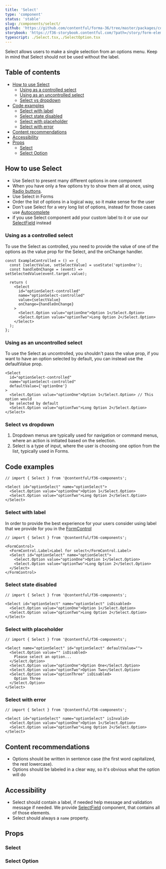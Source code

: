 ```yaml
---
title: 'Select'
type: 'component'
status: 'stable'
slug: /components/select/
github: 'https://github.com/contentful/forma-36/tree/master/packages/components/form/src/select'
storybook: 'https://f36-storybook.contentful.com/?path=/story/form-elements-select--overview'
typescript: ./Select.tsx,./SelectOption.tsx
---
```


Select allows users to make a single selection from an options menu.
Keep in mind that Select should not be used without the label.

## Table of contents

- [How to use Select](#how-to-use-select)
  - [Using as a controlled select](#using-as-a-controlled-select)
  - [Using as an uncontrolled select](#using-as-an-uncontrolled-select)
  - [Select vs dropdown](#select-vs-dropdown)
- [Code examples](#code-examples)
  - [Select with label](#select-state-with-label)
  - [Select state disabled](#select-state-disabled)
  - [Select with placeholder](#select-with-placeholder)
  - [Select with error](#select-with-error)
- [Content recommendations](#content-recommendations)
- [Accessibility](#accessibility)
- [Props](#props)
  - [Select](#select)
  - [Select Option](#select-option)

## How to use Select

- Use Select to present many different options in one component
- When you have only a few options try to show them all at once, using [Radio buttons](https://f36.contentful.com/components/radio-button/).
- Use Select in Forms
- Order the list of options in a logical way, so it make sense for the user
- Don't use Select for a very long list of options, instead for those cases use [Autocomplete](https://f36.contentful.com/components/autocomplete/)
- if you use Select component add your custom label to it or use our [SelectField](https://f36.contentful.com/components/select-field/) instead

### Using as a controlled select

To use the Select as controlled, you need to provide the value of one of the options as the value prop for the Select, and the onChange handler.

```tsx static=true
const ExampleControlled = () => {
  const [selectValue, setSelectValue] = useState('optionOne');
  const handleOnChange = (event) => setSelectedValue(event.target.value);

  return (
    <Select
      id="optionSelect-controlled"
      name="optionSelect-controlled"
      value={selectValue}
      onChange={handleOnChange}
    >
      <Select.Option value="optionOne">Option 1</Select.Option>
      <Select.Option value="optionTwo">Long Option 2</Select.Option>
    </Select>
  );
};
```

### Using as an uncontrolled select

To use the Select as uncontrolled, you shouldn't pass the value prop, if you want to have an option selected by default, you can instead use the defaultValue prop.

```tsx static=true
<Select
  id="optionSelect-controlled"
  name="optionSelect-controlled"
  defaultValue={'optionOne'}
>
  <Select.Option value="optionOne">Option 1</Select.Option> // This option would
  be selected by default
  <Select.Option value="optionTwo">Long Option 2</Select.Option>
</Select>
```

### Select vs dropdown

1. Dropdown menus are typically used for navigation or command menus, where an action is initiated based on the selection.
2. Select is a type of input, where the user is choosing one option from the list, typically used in Forms.

## Code examples

```tsx
// import { Select } from '@contentful/f36-components';

<Select id="optionSelect" name="optionSelect">
  <Select.Option value="optionOne">Option 1</Select.Option>
  <Select.Option value="optionTwo">Long Option 2</Select.Option>
</Select>
```

### Select with label

In order to provide the best experience for your users consider using label that we provide for you in the [FormControl](/components/form-control/)

```tsx
// import { Select } from '@contentful/f36-components';

<FormControl>
  <FormControl.Label>Label for select</FormControl.Label>
  <Select id="optionSelect" name="optionSelect">
    <Select.Option value="optionOne">Option 1</Select.Option>
    <Select.Option value="optionTwo">Long Option 2</Select.Option>
  </Select>
</FormControl>
```

### Select state disabled

```tsx
// import { Select } from '@contentful/f36-components';

<Select id="optionSelect" name="optionSelect" isDisabled>
  <Select.Option value="optionOne">Option 1</Select.Option>
  <Select.Option value="optionTwo">Long Option 2</Select.Option>
</Select>
```

### Select with placeholder

```tsx
// import { Select } from '@contentful/f36-components';

<Select name="optionSelect" id="optionSelect" defaultValue="">
  <Select.Option value="" isDisabled>
    Please select an option...
  </Select.Option>
  <Select.Option value="optionOne">Option One</Select.Option>
  <Select.Option value="optionTwo">Option Two</Select.Option>
  <Select.Option value="optionThree" isDisabled>
    Option Three
  </Select.Option>
</Select>
```

### Select with error

```tsx
// import { Select } from '@contentful/f36-components';

<Select id="optionSelect" name="optionSelect" isInvalid>
  <Select.Option value="optionOne">Option 1</Select.Option>
  <Select.Option value="optionTwo">Long Option 2</Select.Option>
</Select>
```

## Content recommendations

- Options should be written in sentence case (the first word capitalized, the rest lowercase).
- Options should be labeled in a clear way, so it's obvious what the option will do

## Accessibility

- Select should contain a label, if needed help message and validation message if needed. We provide [SelectField](https://f36.contentful.com/components/select-field/) component, that contains all of those elements.
- Select should always a `name` property.

## Props


### Select

<Props of="Select" />

### Select Option

<Props of="Option" />
